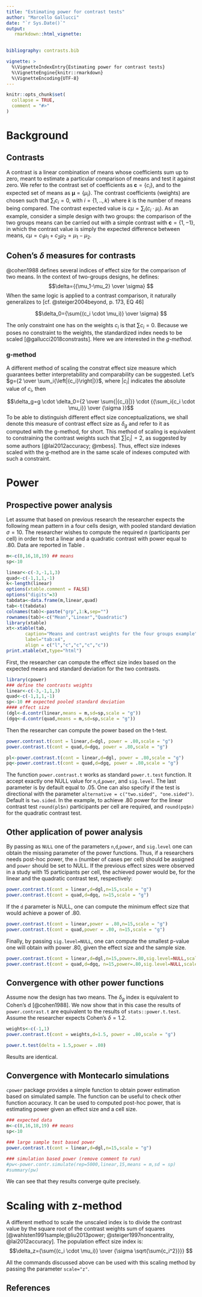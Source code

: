 ```yaml
---
title: "Estimating power for contrast tests"
author: "Marcello Gallucci"
date: "`r Sys.Date()`"
output: 
   rmarkdown::html_vignette:
      

bibliography: contrasts.bib

vignette: >
  %\VignetteIndexEntry{Estimating power for contrast tests}
  %\VignetteEngine{knitr::rmarkdown}
  %\VignetteEncoding{UTF-8}
---
```


```r
knitr::opts_chunk$set(
  collapse = TRUE,
  comment = "#>"
)


```


# Background

## Contrasts 

A contrast is a linear combination of means whose coefficients sum up to zero, meant to estimate a particular comparison of means and test it against zero. We refer to the contrast set of coefficients as $\boldsymbol{c}=\{c_i\}$, and to the expected set of means as $\boldsymbol{\mu}=\{\mu_i\}$. The contrast coefficients (weights) are chosen such that $\sum_i{c_i}=0$, with $i=\{1,..,k\}$ where $k$ is the number of means being compared. The contrast expected value is $c\mu=\sum_i{(c_i \cdot \mu_i)}$. As an example, consider a simple design with two groups: the comparison of the two groups means can be carried out with a simple contrast with $\boldsymbol{c}=\{1,-1\}$, in which the contrast value is simply the expected difference between means, $c\mu=c_1\mu_1+c_2\mu_2=\mu_1-\mu_2$.  

## Cohen's $\delta$ measures for contrasts

@cohen1988 defines several indices of effect size for the comparison of two means. In the context of two-groups designs, he defines:
$$\delta={{\mu_1-\mu_2} \over \sigma} $$ 
When the same logic is applied to a contrast comparison, it naturally generalizes to [cf. @steiger2004beyond, p. 173, EQ 46] 

$$\delta_0={\sum{(c_i \cdot \mu_i)} \over \sigma} $$ 

The only constraint one has on the weights $c_i$ is that $\sum{c_i}=0$. Because we poses no constraint to the weights, the standardized index needs to be scaled [@gallucci2018constrasts]. Here we are interested in the _g-method_.  


### g-method

A different method of scaling the constrat effect size measure which guarantees better interpretability and comparability can be suggested. Let's $g={2 \over \sum_i{\left|{c_i}\right|}}$, where $|c_i|$ indicates the absolute value of $c_i$, then  

$$\delta_g=g \cdot \delta_0={2 \over \sum{|{c_i}|}} \cdot {{\sum_i{c_i \cdot \mu_i}} \over  {\sigma }}$$
To be able to distinguish different effect size conceptualizations, we shall denote this measure of contrast effect size as $\delta_g$ and refer to it as computed with the g-method, for short. This method of scaling is equivalent to constraining the contrast weights such that $\sum{|c_i|}=2$, as suggested by some authors [@lai2012accuracy; @mbess]. Thus, effect size indexes scaled with the g-method are in the same scale of indexes computed with such a constraint.


# Power

## Prospective power analysis

Let assume that based on previous research the researcher expects the following mean pattern in a four cells design, with pooled standard deviation $\sigma=10$. The researcher wishes to compute the required $n$ (participants per cell) in order to test a linear and a quadratic contrast with power equal to .80. Data are reported in Table \ref{tab:x4}. 

```r
m<-c(8,16,18,19) ## means
sp<-10

```


```r
linear<-c(-3,-1,1,3)
quad<-c(-1,1,1,-1)
k<-length(linear)
options(xtable.comment = FALSE)
options("digits"=3)
tabdata<-data.frame(m,linear,quad)
tab<-t(tabdata)
colnames(tab)<-paste("grp",1:k,sep="")
rownames(tab)<-c("Mean","Linear","Quadratic")
library(xtable)
xt<-xtable(tab,
       caption="Means and contrast weights for the four groups example",
       label="tab:x4",
       align = c("l","c","c","c","c"))
print.xtable(xt,type="html")
```

First, the researcher can compute the effect size index based on the expected means and standard deviation for the two contrasts.

```r
library(cpower)
### define the contrasts weights
linear<-c(-3,-1,1,3)
quad<-c(-1,1,1,-1)
sp<-10 ## expected pooled standard deviation
#### effect size
(dgl<-d.contr(linear,means = m,sd=sp,scale = "g"))
(dgq<-d.contr(quad,means = m,sd=sp,scale = "g"))

```

Then the researcher can compute the power based on the t-test. 

```r

power.contrast.t(cont = linear,d=dgl, power = .80,scale = "g")
power.contrast.t(cont = quad,d=dgq, power = .80,scale = "g")

```

```r

pl<-power.contrast.t(cont = linear,d=dgl, power = .80,scale = "g")
pq<-power.contrast.t(cont = quad,d=dgq, power = .80,scale = "g")

```

The function `power.contrast.t` works as standard `power.t.test` function. It accept exactly one NULL value for `n`,`d`,`power`, and `sig.level`. The last parameter is by default equal to .05. One can also specify if the test is directional with the parameter `alternative = c("two.sided", "one.sided")`. Default is `two.sided`. In the example, to achieve .80 power for the linear contrast test `round(pl$n)` participants per cell are required, and `round(pq$n)` for the quadratic contrast test.

## Other application of power analysis

By passing as `NULL` one of the parameters `n`,`d`,`power`, and `sig.level` one can obtain the missing parameter of the power functions. Thus, if a researchers needs post-hoc power, the `n` (number of cases per cell) should be assigned and `power` should be set to NULL. If the previous effect sizes were observed in a study with 15 participants per cell, the achieved power would be, for the linear and the quadratic contrast test, respectively:

```r

power.contrast.t(cont = linear,d=dgl,n=15,scale = "g")
power.contrast.t(cont = quad,d=dgq, n=15,scale = "g")

```

If the `d` parameter is NULL, one can compute the minimum effect size that would achieve a power of .80.

```r

power.contrast.t(cont = linear,power = .80,n=15,scale = "g")
power.contrast.t(cont = quad,power = .80, n=15,scale = "g")

```

Finally, by passing `sig.level=NULL`, one can compute the smallest p-value one will obtain with power .80, given the effect size and the sample size.

```r

power.contrast.t(cont = linear,d=dgl,n=15,power=.80,sig.level=NULL,scale = "g")
power.contrast.t(cont = quad,d=dgq, n=15,power=.80,sig.level=NULL,scale = "g")

```

## Convergence with other power functions

Assume now the design has two means. The $\delta_g$ index is equivalent to Cohen's d [@cohen1988]. We now show that in this case the results of `power.contrast.t` are equivalent to the results of `stats::power.t.test`. Assume the researcher expects Cohen's $\delta=1.2$. 

```r
weights<-c(-1,1)
power.contrast.t(cont = weights,d=1.5, power = .80,scale = "g")

power.t.test(delta = 1.5,power = .80)

```

Results are identical.

## Convergence with Montecarlo simulations

`cpower` package provides a simple function to obtain power estimation based on simulated sample. The function can be useful to check other function accuracy. It can be used to computed post-hoc power, that is estimating power given an effect size and a cell size. 


```r
### expected data
m<-c(8,16,18,19) ## means
sp<-10

### large sample test based power 
power.contrast.t(cont = linear,d=dgl,n=15,scale = "g")

### simulation based power (remove comment to run)
#pw<-power.contr.simulate(rep=5000,linear,15,means = m,sd = sp)
#summary(pw)

```

We can see that they results converge quite precisely.


# Scaling with z-method

A different method to scale the unscaled index is to divide the contrast value by the square root of the contrast weights sum of squares [@wahlsten1991sample;@liu2013power; @steiger1997noncentrality, @lai2012accuracy]. The population effect size index is:
$$\delta_z={\sum{(c_i \cdot \mu_i)} \over {\sigma \sqrt{\sum{c_i^2}}}} $$

All the commands discussed above can be used with this scaling method by passing the parameter `scale="z"`.


## References

